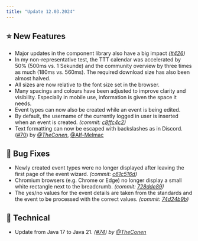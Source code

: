 ```yaml
---
title: "Update 12.03.2024"
---
```



<Releases server="2.10.0" serverNew frontend="1.8.0" frontendNew/>

## ⭐ New Features

* Major updates in the component library also have a big impact *(*[*#426*](https://github.com/Alf-Melmac/slotbot-frontend/pull/426)*)*
* In my non-representative test, the TTT calendar was accelerated by 50% (500ms vs. 1 Sekunde) and the community overview by three times as much (180ms vs. 560ms). The required download size has also been almost halved.
* All sizes are now relative to the font size set in the browser.
* Many spacings and colours have been adjusted to improve clarity and visibility. Especially in mobile use, information is given the space it needs.
* Event types can now also be created while an event is being edited.
* By default, the username of the currently logged in user is inserted when an event is created. *(commit:* [*c8ffc4c2*](https://github.com/Alf-Melmac/slotbot-frontend/commit/c8ffc4c2a762fcec7373b7c974b1a7e20001f12e)*)*
* Text formatting can now be escaped with backslashes as in Discord. ([#70](https://github.com/Alf-Melmac/slotbotServer/pull/70)) by [*@TheConen*](https://github.com/TheConen), [@Alf-Melmac](https://github.com/Alf-Melmac)

## 🐞 Bug Fixes

* Newly created event types were no longer displayed after leaving the first page of the event wizard. *(commit:* [*c61c516d*](https://github.com/Alf-Melmac/slotbot-frontend/commit/c61c516d165ad1d93440c0068dad021f8e4e8ee0)*)*
* Chromium browsers (e.g. Chrome or Edge) no longer display a small white rectangle next to the breadcrumb. *(commit:* [*728dde89*](https://github.com/Alf-Melmac/slotbot-frontend/commit/728dde89b4829851c7d46b78142a61132ad0a757)*)*
* The yes/no values for the event details are taken from the standards and the event to be processed with the correct values. *(commit:* [*74d24b9b*](https://github.com/Alf-Melmac/slotbot-frontend/commit/74d24b9bda64d505736c0779f961b0099ccc2d12)*)*

## 🔨 Technical

* Update from Java 17 to Java 21. *(*[*#74*](https://github.com/Alf-Melmac/slotbotServer/pull/74)*) by* [*@TheConen*](https://github.com/TheConen)

